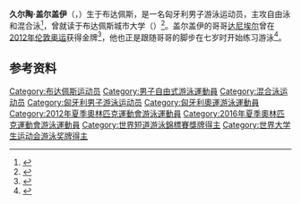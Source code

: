 {{NoteTA|G1=Aquatics}}
{{Infobox swimmer
| name = 久尔陶·盖尔盖伊
| image = 
| nicknames = 
| nationality = {{HUN}}
| strokes = [[自由泳|自由泳]]、[[混合泳|混合泳]]
| club = Újpesti TE<br>A Jövő SC
| birth_date = {{birth date and age|df=yes|1991|9|21}}
| birth_place = {{HUN}}[[布达佩斯|布达佩斯]] 
| height = 
| weight = 
| medaltemplates =
{{MedalSport|男子[[游泳|游泳]]}}
{{MedalCountry|{{HUN}}}}
{{MedalCompetition|[[世界短池游泳锦标赛|世界短池游泳锦标赛]]}}
{{MedalBronze|[[2010年世界短道游泳錦標賽|2010 迪拜]]|1500米自由泳}}
{{MedalCompetition|[[欧洲游泳锦标赛|欧洲游泳锦标赛]]}}
{{MedalBronze|[[2012年欧洲游泳锦标赛|2012 德布勒森]]|1500米自由泳}}
{{MedalCompetition|[[欧洲短池游泳锦标赛|欧洲短池游泳锦标赛]]}}
{{MedalGold|2013 海宁|1500米自由泳}}
{{MedalBronze|2017 哥本哈根|400米个人混合泳}}
{{MedalCompetition|[[夏季世界大学生运动会|夏季世界大学生运动会]]}}
{{MedalBronze|[[2017年夏季世界大学生运动会|2017 台北]]|[[2017年夏季世界大学生运动会游泳比赛|1500米自由泳]]}}
{{MedalCompetition|欧洲青年游泳锦标赛}}
{{MedalGold|2009 布拉格|1500米自由泳}}
{{MedalSilver|2009 布拉格|400米个人混合泳}}
}}
{{Eastern name order|匈牙利语|匈牙利人名}}
'''久尔陶·盖尔盖伊'''（{{lang-hu|Gyurta Gergely}}，{{bd|1991年|9月21日||}}）生于布达佩斯，是一名匈牙利男子游泳运动员，主攻自由泳和混合泳<ref>{{cite web|url=https://www.sports-reference.com/olympics/athletes/gy/gergely-gyurta-1.html|title=Gergely Gyurta|work=Sport Reference|accessdate=2020-07-25|archiveurl=https://web.archive.org/web/20200418093128/https://www.sports-reference.com/olympics/athletes/gy/gergely-gyurta-1.html|archivedate=2020-04-18|dead-url=yes}}{{cbignore}}</ref>，曾就读于布达佩斯城市大学（{{lang|hu|Budapesti Metropolitan Egyetem}}）<ref>{{cite web|url=https://www.blikk.hu/sport/vizes-vb/gyurta-meg-a-vizes-vb-elott-leallamvizsgazott-foto/3fczk7g|script-title=hu:Gratulálunk: még a vizes vb előtt leállamvizsgázott Gyurta Gergely - fotó|publisher=Blikk|date=2017-07-05|accessdate=2020-07-25|archiveurl=https://web.archive.org/web/20170923130823/https://www.blikk.hu/sport/vizes-vb/gyurta-meg-a-vizes-vb-elott-leallamvizsgazott-foto/3fczk7g|archivedate=2017-09-23|dead-url=no}}</ref>。盖尔盖伊的哥哥[[久尔陶·达尼埃尔|达尼埃尔]]曾在[[2012年夏季奥林匹克运动会|2012年伦敦奥运]]获得金牌<ref>{{cite web|url=https://www.fina-budapest2017.com/en/news/473/unbroken-enthusiasm-and-new-challenges-for-gergely-gyurta|title=Unbroken enthusiasm and new challenges for Gergely Gyurta|work=Budapest 2017|date=2017-05-23|accessdate=2020-07-25|archiveurl=https://archive.today/20200725123441/https://www.fina-budapest2017.com/en/news/473/unbroken-enthusiasm-and-new-challenges-for-gergely-gyurta|archivedate=2020-07-25}}{{cbignore}}</ref>，他也正是跟随哥哥的脚步在七岁时开始练习游泳<ref>{{cite web|url=http://www.fina.org/athletes/gergely-gyurta|title=Gergely Gyurta|work=[[国际游泳联合会|FINA]]|accessdate=2020-07-25|archiveurl=https://web.archive.org/web/20191231150659/http://www.fina.org/athletes/gergely-gyurta|archivedate=2019-12-31|dead-url=no}}</ref>。

==参考资料==
{{reflist}}

{{DEFAULTSORT:Gyurta, Gergely}}
[[Category:布达佩斯运动员|Category:布达佩斯运动员]]
[[Category:男子自由式游泳運動員|Category:男子自由式游泳運動員]]
[[Category:混合泳运动员|Category:混合泳运动员]]
[[Category:匈牙利男子游泳运动员|Category:匈牙利男子游泳运动员]]
[[Category:匈牙利奧運游泳運動員|Category:匈牙利奧運游泳運動員]]
[[Category:2012年夏季奧林匹克運動會游泳運動員|Category:2012年夏季奧林匹克運動會游泳運動員]]
[[Category:2016年夏季奧林匹克運動會游泳運動員|Category:2016年夏季奧林匹克運動會游泳運動員]]
[[Category:世界短道游泳錦標賽獎牌得主|Category:世界短道游泳錦標賽獎牌得主]]
[[Category:世界大学生运动会游泳奖牌得主|Category:世界大学生运动会游泳奖牌得主]]